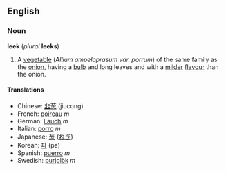 ==English==
===Noun===
'''leek''' (''plural'' '''leeks''')

#A [[vegetable]] (''Allium ampeloprasum var. porrum'') of the same family as the [[onion]], having a [[bulb]] and long leaves and with a [[mild]]er [[flavour]] than the onion.

====Translations====
*Chinese: [[韭葱]] (jiucong)
*French: [[poireau]] ''m''
*German: [[Lauch]] ''m''
*Italian: [[porro]] ''m''
*Japanese: [[葱]] ([[ねぎ]])
*Korean: [[파]] (pa)
*Spanish: [[puerro]] ''m''
*Swedish: [[purjolök]] ''m''